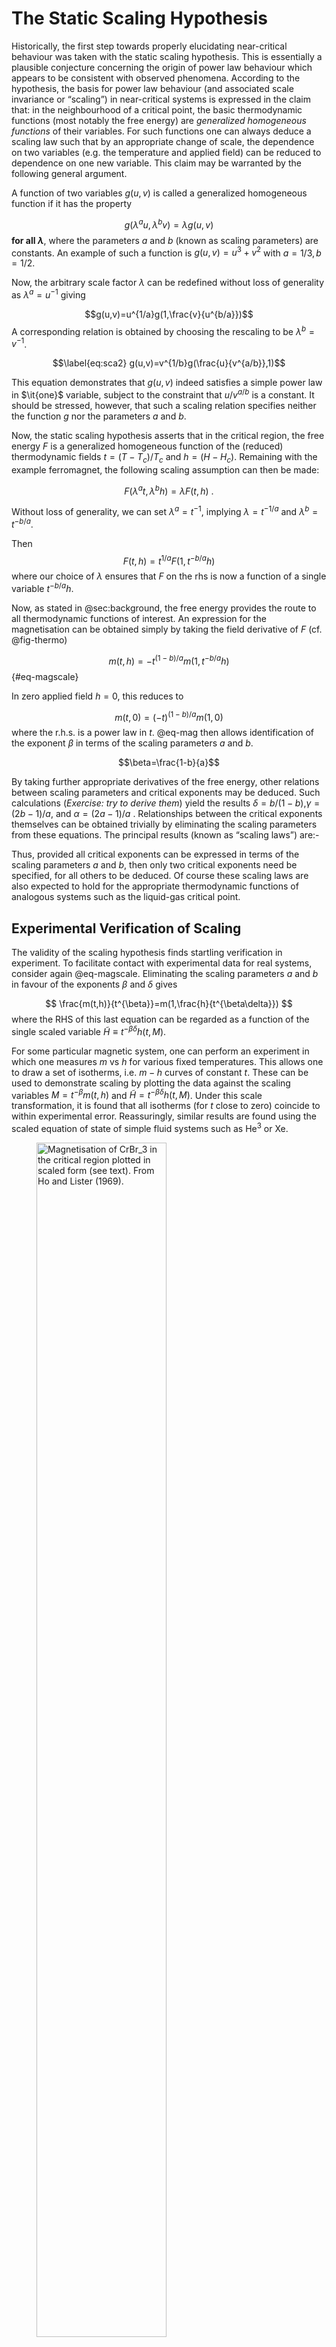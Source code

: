 

# The Static Scaling Hypothesis

Historically, the first step towards properly elucidating near-critical
behaviour was taken with the static scaling hypothesis. This is
essentially a plausible conjecture concerning the origin of power law
behaviour which appears to be consistent with observed phenomena.
According to the hypothesis, the basis for power law behaviour (and
associated scale invariance or "scaling") in near-critical systems is
expressed in the claim that: in the neighbourhood of a critical point,
the basic thermodynamic functions (most notably the free energy) are
*generalized homogeneous functions* of their variables. For such
functions one can always deduce a scaling law such that by an
appropriate change of scale, the dependence on two variables (e.g. the
temperature and applied field) can be reduced to dependence on one new
variable. This claim may be warranted by the following general argument.

A function of two variables $g(u,v)$ is called a generalized homogeneous
function if it has the property

$$g(\lambda^au,\lambda^bv)=\lambda g(u,v)$$ **for all $\lambda$**, where
the parameters $a$ and $b$ (known as scaling parameters) are constants.
An example of such a function is $g(u,v)=u^3+v^2$ with $a=1/3, b=1/2$.

Now, the arbitrary scale factor $\lambda$ can be redefined without loss
of generality as $\lambda^a=u^{-1}$ giving

$$g(u,v)=u^{1/a}g(1,\frac{v}{u^{b/a}})$$ A corresponding relation is
obtained by choosing the rescaling to be $\lambda^b=v^{-1}$.

$$\label{eq:sca2}
g(u,v)=v^{1/b}g(\frac{u}{v^{a/b}},1)$$

This equation demonstrates that $g(u,v)$ indeed satisfies a simple power
law in $\it{one}$ variable, subject to the constraint that $u/v^{a/b}$
is a constant. It should be stressed, however, that such a scaling
relation specifies neither the function $g$ nor the parameters $a$ and
$b$.

Now, the static scaling hypothesis asserts that in the critical region,
the free energy $F$ is a generalized homogeneous function of the
(reduced) thermodynamic fields $t=(T-T_c)/T_c$ and $h=(H-H_c)$.
Remaining with the example ferromagnet, the following scaling assumption
can then be made:

$$F(\lambda^a t,\lambda^b h)=\lambda F(t,h) \:.
\label{eq:scagibbs}$$

Without loss of generality, we can set $\lambda^a=t^{-1}$, implying
$\lambda=t^{-1/a}$ and $\lambda^b=t^{-b/a}$.

Then $$F(t,h)=t^{1/a}F(1,t^{-b/a}h)$$ where our choice of $\lambda$
ensures that $F$ on the rhs is now a function of a single variable
$t^{-b/a}h$.

Now, as stated in @sec:background, the free energy provides the route to all
thermodynamic functions of interest. An expression for the magnetisation
can be obtained simply by taking the field derivative of $F$ (cf. @fig-thermo)

$$m(t,h)=-t^{(1-b)/a}m(1,t^{-b/a}h)
$${#eq-magscale}

In zero applied field $h=0$, this reduces to

$$m(t,0)=(-t)^{(1-b)/a}m(1,0)$$ where the r.h.s. is a power law in $t$.
@eq-mag then allows identification of the exponent $\beta$
in terms of the scaling parameters $a$ and $b$.

$$\beta=\frac{1-b}{a}$$

By taking further appropriate derivatives of the free energy, other
relations between scaling parameters and critical exponents may be
deduced. Such calculations (*Exercise: try to derive them*) yield the results $\delta =
b/(1-b)$,$\gamma = (2b-1)/a$, and $\alpha =(2a-1)/a$ . Relationships
between the critical exponents themselves can be obtained trivially by
eliminating the scaling parameters from these equations. The principal
results (known as "scaling laws") are:-

\begin{aligned}
\alpha+\beta(\delta+1)=2 \\
\alpha+2\beta+\gamma=2
\end{aligned} Thus, provided all critical exponents can be expressed
in terms of the scaling parameters $a$ and $b$, then only two critical
exponents need be specified, for all others to be deduced. Of course
these scaling laws are also expected to hold for the appropriate
thermodynamic functions of analogous systems such as the liquid-gas
critical point.

## Experimental Verification of Scaling

The validity of the scaling hypothesis finds startling verification in
experiment. To facilitate contact with experimental data for real
systems, consider again @eq-magscale. Eliminating the scaling parameters $a$ and $b$
in favour of the exponents $\beta$ and $\delta$ gives

$$
\frac{m(t,h)}{t^{\beta}}=m(1,\frac{h}{t^{\beta\delta}})
$$ where the RHS of this last equation can be regarded as a function of the single
scaled variable $\tilde{H} \equiv t^{-\beta\delta} h(t,M)$.

For some particular magnetic system, one can perform an experiment in
which one measures $m$ vs $h$ for various fixed temperatures. This
allows one to draw a set of isotherms, i.e. $m-h$ curves of constant
$t$. These can be used to demonstrate scaling by plotting the data
against the scaling variables $M=t^{-\beta}m(t,h)$ and
$\tilde{H}=t^{-\beta\delta}h(t,M)$. Under this scale transformation, it
is found that all isotherms (for $t$ close to zero) coincide to within
experimental error. Reassuringly, similar results are found using the
scaled equation of state of simple fluid systems such as He$^3$ or Xe.

![Magnetisation of CrBr$_3$ in the critical region plotted in scaled form (see text). From Ho and Lister (1969).](Figs/scaling.png){width=70% #fig-scalingexp }

In summary, the static scaling hypothesis is remarkably successful in
providing a foundation for the observation of power laws and scaling
phenomena. However, it furnishes little or no guidance regarding the
role of co-operative phenomena at the critical point. In particular it
provides no means for calculating the values of the critical exponents
appropriate to given model systems.

## Computer simulation {#sec-compsim}

In seeking to employ simulation to obtain estimates of bulk critical
point properties (such as the location of a critical point and the
values of its associated exponents), one is immediately confronted with
a difficulty. The problem is that simulations are necessarily restricted
to dealing with systems of finite-size and cannot therefore accommodate
the truly long ranged fluctuations that characterize the near-critical
regime. As a consequence, the critical singularities in $C_v$, order
parameter, etc. appear rounded and shifted in a simulation study. @fig-shift
shows a schematic example for the susceptibility of a magnet.

![Schematic of the near-critical temperature dependence of the magnet susceptibility in a finite-sized system.](Figs/shift.png){width=60% #fig-shift}
 
Thus the position of the peak in a response function (such as $C_v$)
measured for a finite-sized system does not provide an accurate estimate
of the critical temperature. Although the degree of rounding and
shifting reduces with system size, it is often the case, that
computational constraints prevent access to the largest system sizes
which would provide accurate estimates of critical parameters. To help
deal with this difficulty, finite-size scaling (FSS) methods have been
developed to allow extraction of bulk critical properties from
simulations of finite size. FSS will be discussed
in @sec-fss